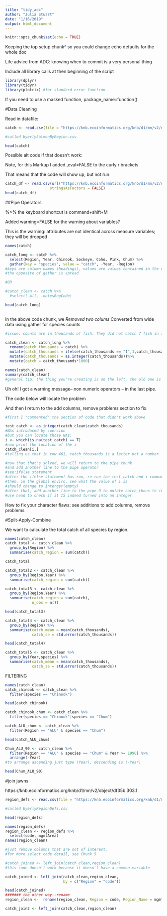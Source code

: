 ```yaml
---
title: "tidy_adc"
author: "Julia Stuart"
date: "1/16/2019"
output: html_document
---
```


```r
knitr::opts_chunk$set(echo = TRUE)
```
Keeping the top setup chunk^ so you could change echo defaults for the whole doc

Life advice from ADC: knowing when to commit is a very personal thing

Include all library calls at then beginning of the script
```r
library(dplyr)
library(tidyr)
library(plotrix) #for standard error function
```
If you need to use a masked function, package_name::function()


#Data Cleaning

Read in datafile:

```r
catch <- read.csv(file = "https://knb.ecoinformatics.org/knb/d1/mn/v2/object/df35b.302.1")

#called byerlySalmonByRegion.csv

head(catch)
```

Possible alt code if that doesn't work:

Note, for this Markup I added ,eval=FALSE to the curly r brackets

That means that the code will show up, but not run

```r
catch_df <- read.csv(url("https://knb.ecoinformatics.org/knb/d1/mn/v2/object/df35b.302.1", method = "libcurl"),
                    stringsAsFactors = FALSE)
head(catch_df)
```

##Pipe Operators

%>% the keyboard shortcut is command+shift+M 

Added warning=FALSE for the warning about variables? 

This is the warning: attributes are not identical across measure variables;
they will be dropped

```r
names(catch)

catch_long <- catch %>%
  select(Region, Year, Chinook, Sockeye, Coho, Pink, Chum) %>%
  gather(key = "species", value = "catch", -Year, -Region)
#keys are column names (headings), values are values contained in the columns
#the opposite of gather is spread

#OR 

#catch_clean <- catch %>%
  #select(-All, -notesRegCode)

head(catch_long)
  

```

In the above code chunk, we 
*Removed two colums
*Converted from wide data using gather for species counts



```r

#issue: counts are in thousands of fish. They did not catch 7 fish in all of Alaska

catch_clean <- catch_long %>%
  rename(catch_thousands = catch) %>%
  mutate(catch_thousands = ifelse(catch_thousands == "I",1,catch_thousands)) %>% 
  mutate(catch_thousands = as.integer(catch_thousands))%>%
  mutate(catch = catch_thousands*1000)

names(catch_clean)
summary(catch_clean)
#general tip: the thing you're creating is on the left, the old one is on the right

```
Uh oh! I got a warning message-- non numeric operators -- in the last pipe.

The code below will locate the problem

And then I return to the add columns, remove problems section to fix.

```r

#first I "commented" the section of code that didn't work above

test_catch <- as.integer(catch_clean$catch_thousands)
#NAs introduced by coercion
#but you can locate those NAs:
i <- which(is.na(test_catch) == T)
#now print the location of the i 
catch_clean[i,]
#telling us that in row 401, catch_thousands is a letter not a number

#now that that's solved, we will return to the pipe chunk
#and add another line to the pipe operator
#see:ifelse statement
#after the ifelse statement has run, re-run the test_catch and i commands
#then, in the global enviro, see what the value of i is
#should change to interger(empty)
#after that, add another line to the pipe O to mutate catch_thous to integers
#use head to check if it IS indeed turned into an integer 

```

How to fix your character flaws: see additions to add columns, remove problems






#Split-Apply-Combine

We want to calculate the total catch of all species by region.

```r
names(catch_clean)
catch_total <- catch_clean %>% 
  group_by(Region) %>%
  summarise(catch_region = sum(catch))

catch_total

catch_total2 <- catch_clean %>% 
  group_by(Region,Year) %>%
  summarise(catch_region = sum(catch))

catch_total3 <- catch_clean %>% 
  group_by(Region,Year) %>%
  summarise(catch_region = sum(catch),
            n_obs = n())

head(catch_total3)

catch_total4 <- catch_clean %>% 
  group_by(Region) %>%
  summarise(catch_mean = mean(catch_thousands),
            catch_se = std.error(catch_thousands))

head(catch_total4)

catch_total5 <- catch_clean %>% 
  group_by(Year,species) %>%
  summarise(catch_mean = mean(catch_thousands),
            catch_se = std.error(catch_thousands))


```

FILTERING

```r
names(catch_clean)
catch_chinook <- catch_clean %>%
  filter(species == "Chinook")

head(catch_chinook)

catch_chinook_chum <- catch_clean %>%
  filter(species == "Chinook"|species == "Chum")

catch_ALU_chum <- catch_clean %>%
  filter(Region == "ALU" & species == "Chum")

head(catch_ALU_chum)

Chum_ALU_90 <- catch_clean %>%
  filter(Region == "ALU" & species == "Chum" & Year >= 1990) %>%
  arrange(-Year)
#to arrange ascending just type (Year), descending is (-Year)

head(Chum_ALU_90)


```


#join jawns

https://knb.ecoinformatics.org/knb/d1/mn/v2/object/df35b.303.1

```r
region_defs <- read.csv(file = "https://knb.ecoinformatics.org/knb/d1/mn/v2/object/df35b.303.1")

#called byerlyRegionDefs.csv

head(region_defs)
```

```r
names(region_defs)
region_clean <- region_defs %>% 
  select(code, mgmtArea)
names(region_clean)

#just remove columns that are not of interest,
#for more select code detail, see Chunk 5
```


```r
#catch_joined <- left_join(catch_clean,region_clean)
#this code doesn't work because it doesn't have a common variable

catch_joined <- left_join(catch_clean,region_clean, 
                          by = c("Region" = "code"))

head(catch_joined)
####### the other way--rename 
region_clean <-  rename(region_clean, Region = code, Region_Name = mgmtArea)

catch_join2 <- left_join(catch_clean,region_clean)

```


